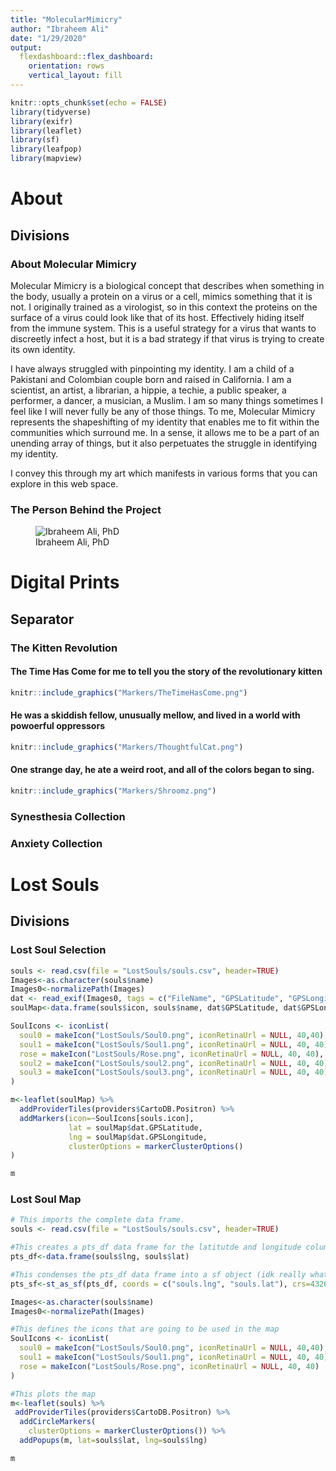 ```yaml
---
title: "MolecularMimicry"
author: "Ibraheem Ali"
date: "1/29/2020"
output: 
  flexdashboard::flex_dashboard:
    orientation: rows
    vertical_layout: fill
---
```


```r
knitr::opts_chunk$set(echo = FALSE)
library(tidyverse)
library(exifr)
library(leaflet)
library(sf)
library(leafpop)
library(mapview)
```

# About

## Divisions

### About Molecular Mimicry

Molecular Mimicry is a biological concept that describes when something in the body, usually a protein on a virus or a cell, mimics something that it is not. I originally trained as a virologist, so in this context the proteins on the surface of a virus could look like that of its host. Effectively hiding itself from the immune system. This is a useful strategy for a virus that wants to discreetly infect a host, but it is a bad strategy if that virus is trying to create its own identity. </br>

I have always struggled with pinpointing my identity. I am a child of a Pakistani and Colombian couple born and raised in California. I am a scientist, an artist, a librarian, a hippie, a techie, a public speaker, a performer, a dancer, a musician, a Muslim. I am so many things sometimes I feel like I will never fully be any of those things. To me, Molecular Mimicry represents the shapeshifting of my identity that enables me to fit within the communities which surround me. In a sense, it allows me to be a part of an unending array of things, but it also perpetuates the struggle in identifying my identity.</br>

I convey this through my art which manifests in various forms that you can explore in this web space. 

### The Person Behind the Project

![Ibraheem Ali, PhD](WorkingFolder/IMG_20191212_153608.jpg)

# Digital Prints

## Separator {.tabset .tabset-fade}

### The Kitten Revolution

#### The Time Has Come for me to tell you the story of the revolutionary kitten

```r
knitr::include_graphics("Markers/TheTimeHasCome.png")
```

#### He was a skiddish fellow, unusually mellow, and lived in a world with powoerful oppressors

```r
knitr::include_graphics("Markers/ThoughtfulCat.png")
```

#### One strange day, he ate a weird root, and all of the colors began to sing.

```r
knitr::include_graphics("Markers/Shroomz.png")
```

### Synesthesia Collection

### Anxiety Collection

# Lost Souls

## Divisions

### Lost Soul Selection

``` r
souls <- read.csv(file = "LostSouls/souls.csv", header=TRUE)
Images<-as.character(souls$name)
Images0<-normalizePath(Images)
dat <- read_exif(Images0, tags = c("FileName", "GPSLatitude", "GPSLongitude"))
soulMap<-data.frame(souls$icon, souls$name, dat$GPSLatitude, dat$GPSLongitude)

SoulIcons <- iconList(
  soul0 = makeIcon("LostSouls/Soul0.png", iconRetinaUrl = NULL, 40,40),
  soul1 = makeIcon("LostSouls/Soul1.png", iconRetinaUrl = NULL, 40, 40),
  rose = makeIcon("LostSouls/Rose.png", iconRetinaUrl = NULL, 40, 40),
  soul2 = makeIcon("LostSouls/soul2.png", iconRetinaUrl = NULL, 40, 40),
  soul3 = makeIcon("LostSouls/soul3.png", iconRetinaUrl = NULL, 40, 40)
)

m<-leaflet(soulMap) %>% 
  addProviderTiles(providers$CartoDB.Positron) %>%
  addMarkers(icon=~SoulIcons[souls.icon],
             lat = soulMap$dat.GPSLatitude,
             lng = soulMap$dat.GPSLongitude,
             clusterOptions = markerClusterOptions()
)

m
```

### Lost Soul Map

``` r
# This imports the complete data frame.
souls <- read.csv(file = "LostSouls/souls.csv", header=TRUE)

#This creates a pts_df data frame for the latitutde and longitude columns from the complete data frame
pts_df<-data.frame(souls$lng, souls$lat)

#This condenses the pts_df data frame into a sf object (idk really what that means)
pts_sf<-st_as_sf(pts_df, coords = c("souls.lng", "souls.lat"), crs=4326)

Images<-as.character(souls$name)
Images0<-normalizePath(Images)

#This defines the icons that are going to be used in the map
SoulIcons <- iconList(
  soul0 = makeIcon("LostSouls/Soul0.png", iconRetinaUrl = NULL, 40,40),
  soul1 = makeIcon("LostSouls/Soul1.png", iconRetinaUrl = NULL, 40, 40),
  rose = makeIcon("LostSouls/Rose.png", iconRetinaUrl = NULL, 40, 40)
)

#This plots the map
m<-leaflet(souls) %>% 
 addProviderTiles(providers$CartoDB.Positron) %>%
  addCircleMarkers(
    clusterOptions = markerClusterOptions()) %>%
  addPopups(m, lat=souls$lat, lng=souls$lng)

m

```

